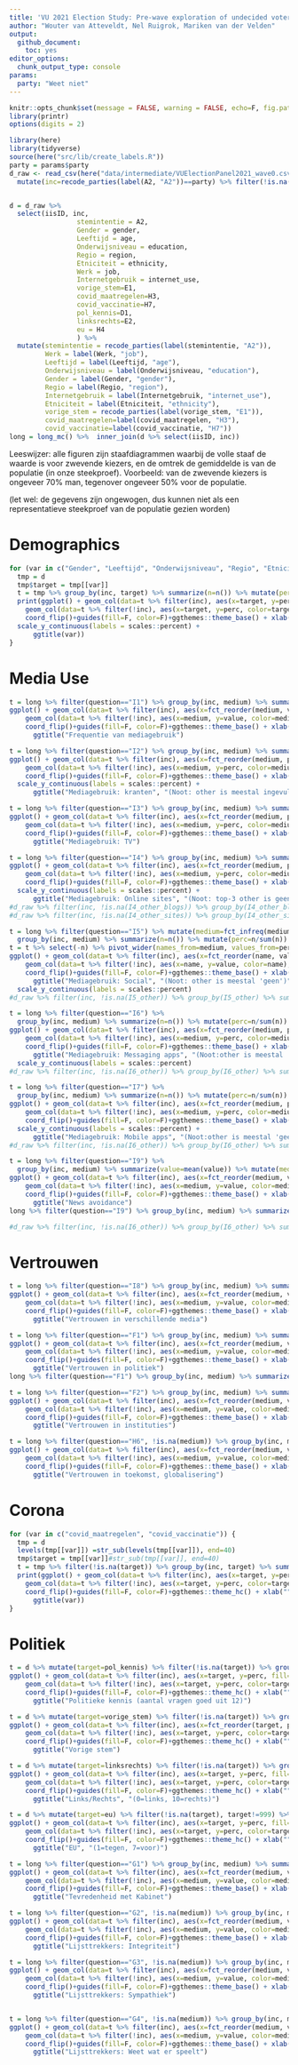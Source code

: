 ```yaml
---
title: 'VU 2021 Election Study: Pre-wave exploration of undecided voters'
author: "Wouter van Atteveldt, Nel Ruigrok, Mariken van der Velden"
output: 
  github_document:
    toc: yes
editor_options: 
  chunk_output_type: console
params:
  party: "Weet niet"
---
```

```r
knitr::opts_chunk$set(message = FALSE, warning = FALSE, echo=F, fig.path='figures/')
library(printr)
options(digits = 2)
```

```r
library(here)
library(tidyverse)
source(here("src/lib/create_labels.R"))
party = params$party
d_raw <- read_csv(here("data/intermediate/VUElectionPanel2021_wave0.csv"))  %>% 
  mutate(inc=recode_parties(label(A2, "A2"))==party) %>% filter(!is.na(inc))


d = d_raw %>% 
  select(iisID, inc,
                 stemintentie = A2, 
                 Gender = gender, 
                 Leeftijd = age, 
                 Onderwijsniveau = education, 
                 Regio = region, 
                 Etniciteit = ethnicity, 
                 Werk = job, 
                 Internetgebruik = internet_use, 
                 vorige_stem=E1,
                 covid_maatregelen=H3, 
                 covid_vaccinatie=H7,
                 pol_kennis=D1,
                 linksrechts=E2,
                 eu = H4
                 ) %>%
  mutate(stemintentie = recode_parties(label(stemintentie, "A2")),
         Werk = label(Werk, "job"),
         Leeftijd = label(Leeftijd, "age"),
         Onderwijsniveau = label(Onderwijsniveau, "education"),
         Gender = label(Gender, "gender"),
         Regio = label(Regio, "region"),
         Internetgebruik = label(Internetgebruik, "internet_use"),
         Etniciteit = label(Etniciteit, "ethnicity"),
         vorige_stem = recode_parties(label(vorige_stem, "E1")),
         covid_maatregelen=label(covid_maatregelen, "H3"),
         covid_vaccinatie=label(covid_vaccinatie, "H7"))
long = long_mc() %>%  inner_join(d %>% select(iisID, inc))

```

Leeswijzer: alle figuren zijn staafdiagrammen waarbij de volle staaf de waarde is voor zwevende kiezers,
en de omtrek de gemiddelde is van de populatie (in onze steekproef). 
Voorbeeld: van de zwevende kiezers is ongeveer 70% man, tegenover ongeveer 50% voor de populatie. 

(let wel: de gegevens zijn ongewogen, dus kunnen niet als een representatieve steekproef van de populatie gezien worden)

# Demographics

```r
for (var in c("Gender", "Leeftijd", "Onderwijsniveau", "Regio", "Etniciteit", "Werk")) {
  tmp = d
  tmp$target = tmp[[var]]
  t = tmp %>% group_by(inc, target) %>% summarize(n=n()) %>% mutate(perc=n/sum(n))
  print(ggplot() + geom_col(data=t %>% filter(inc), aes(x=target, y=perc, fill=target), width=.75)+
    geom_col(data=t %>% filter(!inc), aes(x=target, y=perc, color=target), alpha=0) +
    coord_flip()+guides(fill=F, color=F)+ggthemes::theme_base() + xlab("") +ylab("Percentage")+
  scale_y_continuous(labels = scales::percent) +
      ggtitle(var))
}
```


# Media Use

```r
t = long %>% filter(question=="I1") %>% group_by(inc, medium) %>% summarize(value=mean(value))
ggplot() + geom_col(data=t %>% filter(inc), aes(x=fct_reorder(medium, value), y=value, fill=medium), width=.75)+
    geom_col(data=t %>% filter(!inc), aes(x=medium, y=value, color=medium), alpha=0) +
    coord_flip()+guides(fill=F, color=F)+ggthemes::theme_base() + xlab("") +ylab("Percentage")+
      ggtitle("Frequentie van mediagebruik")
```

```r
t = long %>% filter(question=="I2") %>% group_by(inc, medium) %>% summarize(n=n()) %>% mutate(perc=n/sum(n))
ggplot() + geom_col(data=t %>% filter(inc), aes(x=fct_reorder(medium, perc), y=perc, fill=medium), width=.75)+
    geom_col(data=t %>% filter(!inc), aes(x=medium, y=perc, color=medium), alpha=0) +
    coord_flip()+guides(fill=F, color=F)+ggthemes::theme_base() + xlab("") +ylab("Percentage")+
  scale_y_continuous(labels = scales::percent) +
      ggtitle("Mediagebruik: kranten", "(Noot: other is meestal ingevuld als: geen/nee)")
```

```r
t = long %>% filter(question=="I3") %>% group_by(inc, medium) %>% summarize(n=n()) %>% mutate(perc=n/sum(n))
ggplot() + geom_col(data=t %>% filter(inc), aes(x=fct_reorder(medium, perc), y=perc, fill=medium), width=.75)+
    geom_col(data=t %>% filter(!inc), aes(x=medium, y=perc, color=medium), alpha=0) +
    coord_flip()+guides(fill=F, color=F)+ggthemes::theme_base() + xlab("") +ylab("Percentage")+
      ggtitle("Mediagebruik: TV")
```

```r
t = long %>% filter(question=="I4") %>% group_by(inc, medium) %>% summarize(n=n()) %>% mutate(perc=n/sum(n))
ggplot() + geom_col(data=t %>% filter(inc), aes(x=fct_reorder(medium, perc), y=perc, fill=medium), width=.75)+
    geom_col(data=t %>% filter(!inc), aes(x=medium, y=perc, color=medium), alpha=0) +
    coord_flip()+guides(fill=F, color=F)+ggthemes::theme_base() + xlab("") +ylab("Percentage")+
  scale_y_continuous(labels = scales::percent) +
      ggtitle("Mediagebruik: Online sites", "(Noot: top-3 other is geen (29), NOS (12), AD (6))")
#d_raw %>% filter(inc, !is.na(I4_other_blogs)) %>% group_by(I4_other_blogs) %>% summarize(n=n()) %>% arrange(-n)
#d_raw %>% filter(inc, !is.na(I4_other_sites)) %>% group_by(I4_other_sites) %>% summarize(n=n()) %>% arrange(-n)
```

```r
t = long %>% filter(question=="I5") %>% mutate(medium=fct_infreq(medium)) %>% 
  group_by(inc, medium) %>% summarize(n=n()) %>% mutate(perc=n/sum(n))
t = t %>% select(-n) %>% pivot_wider(names_from=medium, values_from=perc, values_fill=0) %>% pivot_longer(-inc)
ggplot() + geom_col(data=t %>% filter(inc), aes(x=fct_reorder(name, value), y=value, fill=name), width=.75)+
    geom_col(data=t %>% filter(!inc), aes(x=name, y=value, color=name), alpha=0) +
    coord_flip()+guides(fill=F, color=F)+ggthemes::theme_base() + xlab("") +ylab("Percentage")+
      ggtitle("Mediagebruik: Social", "(Noot: other is meestal 'geen')")+
  scale_y_continuous(labels = scales::percent) 
#d_raw %>% filter(inc, !is.na(I5_other)) %>% group_by(I5_other) %>% summarize(n=n()) %>% arrange(-n)
```

```r
t = long %>% filter(question=="I6") %>% 
  group_by(inc, medium) %>% summarize(n=n()) %>% mutate(perc=n/sum(n))
ggplot() + geom_col(data=t %>% filter(inc), aes(x=fct_reorder(medium, perc), y=perc, fill=medium), width=.75)+
    geom_col(data=t %>% filter(!inc), aes(x=medium, y=perc, color=medium), alpha=0) +
    coord_flip()+guides(fill=F, color=F)+ggthemes::theme_base() + xlab("") +ylab("Percentage")+
      ggtitle("Mediagebruik: Messaging apps", "(Noot:other is meestal 'geen')")+
  scale_y_continuous(labels = scales::percent) 
#d_raw %>% filter(inc, !is.na(I6_other)) %>% group_by(I6_other) %>% summarize(n=n()) %>% arrange(-n)
```

```r
t = long %>% filter(question=="I7") %>% 
  group_by(inc, medium) %>% summarize(n=n()) %>% mutate(perc=n/sum(n))
ggplot() + geom_col(data=t %>% filter(inc), aes(x=fct_reorder(medium, perc), y=perc, fill=medium), width=.75)+
    geom_col(data=t %>% filter(!inc), aes(x=medium, y=perc, color=medium), alpha=0) +
    coord_flip()+guides(fill=F, color=F)+ggthemes::theme_base() + xlab("") +ylab("Percentage")+
  scale_y_continuous(labels = scales::percent) +
      ggtitle("Mediagebruik: Mobile apps", "(Noot:other is meestal 'geen')")
#d_raw %>% filter(inc, !is.na(I6_other)) %>% group_by(I6_other) %>% summarize(n=n()) %>% arrange(-n)
```

```r
t = long %>% filter(question=="I9") %>% 
  group_by(inc, medium) %>% summarize(value=mean(value)) %>% mutate(medium=str_sub(medium, end=45))
ggplot() + geom_col(data=t %>% filter(inc), aes(x=fct_reorder(medium, value), y=value, fill=medium), width=.75)+
    geom_col(data=t %>% filter(!inc), aes(x=medium, y=value, color=medium), alpha=0) +
    coord_flip()+guides(fill=F, color=F)+ggthemes::theme_base() + xlab("") +ylab("Percentage")+
      ggtitle("News avoidance")
long %>% filter(question=="I9") %>% group_by(inc, medium) %>% summarize(value=mean(value)) %>% mutate(inc=ifelse(inc, "zwevend", "gemiddeld")) %>% pivot_wider(names_from=inc) %>% mutate(diff=zwevend - gemiddeld) %>% arrange(-diff)

#d_raw %>% filter(inc, !is.na(I6_other)) %>% group_by(I6_other) %>% summarize(n=n()) %>% arrange(-n)
```

# Vertrouwen

```r

t = long %>% filter(question=="I8") %>% group_by(inc, medium) %>% summarize(value=mean(value))
ggplot() + geom_col(data=t %>% filter(inc), aes(x=fct_reorder(medium, value), y=value, fill=medium), width=.75)+
    geom_col(data=t %>% filter(!inc), aes(x=medium, y=value, color=medium), alpha=0) +
    coord_flip()+guides(fill=F, color=F)+ggthemes::theme_base() + xlab("") +ylab("Percentage")+
      ggtitle("Vertrouwen in verschillende media")

t = long %>% filter(question=="F1") %>% group_by(inc, medium) %>% summarize(value=mean(value)) %>% mutate(medium=str_sub(medium, end=50))
ggplot() + geom_col(data=t %>% filter(inc), aes(x=fct_reorder(medium, value), y=value, fill=medium), width=.75)+
    geom_col(data=t %>% filter(!inc), aes(x=medium, y=value, color=medium), alpha=0) +
    coord_flip()+guides(fill=F, color=F)+ggthemes::theme_base() + xlab("") +ylab("Percentage")+
      ggtitle("Vertrouwen in politiek")
long %>% filter(question=="F1") %>% group_by(inc, medium) %>% summarize(value=mean(value)) %>% mutate(inc=ifelse(inc, "zwevend", "gemiddeld")) %>% pivot_wider(names_from=inc) %>% mutate(diff=zwevend - gemiddeld) %>% arrange(-diff)

t = long %>% filter(question=="F2") %>% group_by(inc, medium) %>% summarize(value=mean(value))
ggplot() + geom_col(data=t %>% filter(inc), aes(x=fct_reorder(medium, value), y=value, fill=medium), width=.75)+
    geom_col(data=t %>% filter(!inc), aes(x=medium, y=value, color=medium), alpha=0) +
    coord_flip()+guides(fill=F, color=F)+ggthemes::theme_base() + xlab("") +ylab("Percentage")+
      ggtitle("Vertrouwen in instituties")

t = long %>% filter(question=="H6", !is.na(medium)) %>% group_by(inc, medium) %>% summarize(value=mean(value)) %>% mutate(medium=str_sub(medium, end=30))
ggplot() + geom_col(data=t %>% filter(inc), aes(x=fct_reorder(medium, value), y=value, fill=medium), width=.75)+
    geom_col(data=t %>% filter(!inc), aes(x=medium, y=value, color=medium), alpha=0) +
    coord_flip()+guides(fill=F, color=F)+ggthemes::theme_base() + xlab("") +ylab("Score")+
      ggtitle("Vertrouwen in toekomst, globalisering")
```

# Corona

```r
for (var in c("covid_maatregelen", "covid_vaccinatie")) {
  tmp = d
  levels(tmp[[var]]) =str_sub(levels(tmp[[var]]), end=40)
  tmp$target = tmp[[var]]#str_sub(tmp[[var]], end=40)
  t = tmp %>% filter(!is.na(target)) %>% group_by(inc, target) %>% summarize(n=n()) %>% mutate(perc=n/sum(n))
  print(ggplot() + geom_col(data=t %>% filter(inc), aes(x=target, y=perc, fill=target), width=.75)+
    geom_col(data=t %>% filter(!inc), aes(x=target, y=perc, color=target), alpha=0) +
    coord_flip()+guides(fill=F, color=F)+ggthemes::theme_hc() + xlab("") +ylab("Percentage")+
      ggtitle(var))
}
```

# Politiek

```r
t = d %>% mutate(target=pol_kennis) %>% filter(!is.na(target)) %>% group_by(inc, target) %>% summarize(n=n()) %>% mutate(perc=n/sum(n))
ggplot() + geom_col(data=t %>% filter(inc), aes(x=target, y=perc, fill=target), width=.75)+
    geom_col(data=t %>% filter(!inc), aes(x=target, y=perc, color=target), alpha=0) +
    coord_flip()+guides(fill=F, color=F)+ggthemes::theme_hc() + xlab("") +ylab("Percentage")+
      ggtitle("Politieke kennis (aantal vragen goed uit 12)")

t = d %>% mutate(target=vorige_stem) %>% filter(!is.na(target)) %>% group_by(inc, target) %>% summarize(n=n()) %>% mutate(perc=n/sum(n))
ggplot() + geom_col(data=t %>% filter(inc), aes(x=fct_reorder(target, perc), y=perc, fill=target), width=.75)+
    geom_col(data=t %>% filter(!inc), aes(x=target, y=perc, color=target), alpha=0) +
    coord_flip()+guides(fill=F, color=F)+ggthemes::theme_hc() + xlab("") +ylab("Percentage")+
      ggtitle("Vorige stem")

t = d %>% mutate(target=linksrechts) %>% filter(!is.na(target)) %>% group_by(inc, target) %>% summarize(n=n()) %>% mutate(perc=n/sum(n))
ggplot() + geom_col(data=t %>% filter(inc), aes(x=target, y=perc, fill=target), width=.75)+
    geom_col(data=t %>% filter(!inc), aes(x=target, y=perc, color=target), alpha=0) +
    coord_flip()+guides(fill=F, color=F)+ggthemes::theme_hc() + xlab("") +ylab("Percentage")+
      ggtitle("Links/Rechts", "(0=links, 10=rechts)")

t = d %>% mutate(target=eu) %>% filter(!is.na(target), target!=999) %>% group_by(inc, target) %>% summarize(n=n()) %>% mutate(perc=n/sum(n))
ggplot() + geom_col(data=t %>% filter(inc), aes(x=target, y=perc, fill=target), width=.75)+
    geom_col(data=t %>% filter(!inc), aes(x=target, y=perc, color=target), alpha=0) +
    coord_flip()+guides(fill=F, color=F)+ggthemes::theme_hc() + xlab("") +ylab("Percentage")+
      ggtitle("EU", "(1=tegen, 7=voor)")
```

```r
t = long %>% filter(question=="G1") %>% group_by(inc, medium) %>% summarize(value=mean(value)) %>% mutate(medium=str_sub(medium, end=30))
ggplot() + geom_col(data=t %>% filter(inc), aes(x=fct_reorder(medium, value), y=value, fill=medium), width=.75)+
    geom_col(data=t %>% filter(!inc), aes(x=medium, y=value, color=medium), alpha=0) +
    coord_flip()+guides(fill=F, color=F)+ggthemes::theme_base() + xlab("") +ylab("Score")+
      ggtitle("Tevredenheid met Kabinet")

t = long %>% filter(question=="G2", !is.na(medium)) %>% group_by(inc, medium) %>% summarize(value=mean(value)) #%>% mutate(medium=str_sub(medium, end=30))
ggplot() + geom_col(data=t %>% filter(inc), aes(x=fct_reorder(medium, value), y=value, fill=medium), width=.75)+
    geom_col(data=t %>% filter(!inc), aes(x=medium, y=value, color=medium), alpha=0) +
    coord_flip()+guides(fill=F, color=F)+ggthemes::theme_base() + xlab("") +ylab("Score")+
      ggtitle("Lijsttrekkers: Integriteit")

t = long %>% filter(question=="G3", !is.na(medium)) %>% group_by(inc, medium) %>% summarize(value=mean(value)) #%>% mutate(medium=str_sub(medium, end=30))
ggplot() + geom_col(data=t %>% filter(inc), aes(x=fct_reorder(medium, value), y=value, fill=medium), width=.75)+
    geom_col(data=t %>% filter(!inc), aes(x=medium, y=value, color=medium), alpha=0) +
    coord_flip()+guides(fill=F, color=F)+ggthemes::theme_base() + xlab("") +ylab("Score")+
      ggtitle("Lijsttrekkers: Sympathiek")


t = long %>% filter(question=="G4", !is.na(medium)) %>% group_by(inc, medium) %>% summarize(value=mean(value)) #%>% mutate(medium=str_sub(medium, end=30))
ggplot() + geom_col(data=t %>% filter(inc), aes(x=fct_reorder(medium, value), y=value, fill=medium), width=.75)+
    geom_col(data=t %>% filter(!inc), aes(x=medium, y=value, color=medium), alpha=0) +
    coord_flip()+guides(fill=F, color=F)+ggthemes::theme_base() + xlab("") +ylab("Score")+
      ggtitle("Lijsttrekkers: Weet wat er speelt")
```



